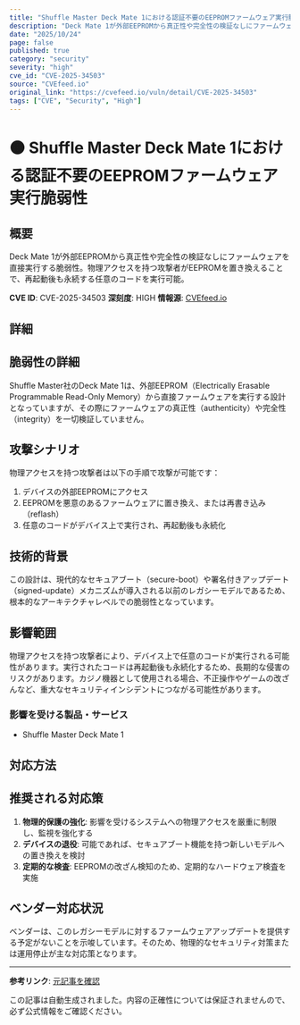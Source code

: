 ```yaml
---
title: "Shuffle Master Deck Mate 1における認証不要のEEPROMファームウェア実行脆弱性"
description: "Deck Mate 1が外部EEPROMから真正性や完全性の検証なしにファームウェアを直接実行する脆弱性。物理アクセスを持つ攻撃者がEEPROMを置き換えることで、再起動後も永続する任意のコードを実行可能。"
date: "2025/10/24"
page: false
published: true
category: "security"
severity: "high"
cve_id: "CVE-2025-34503"
source: "CVEfeed.io"
original_link: "https://cvefeed.io/vuln/detail/CVE-2025-34503"
tags: ["CVE", "Security", "High"]
---
```


# 🟠 Shuffle Master Deck Mate 1における認証不要のEEPROMファームウェア実行脆弱性

## 概要

Deck Mate 1が外部EEPROMから真正性や完全性の検証なしにファームウェアを直接実行する脆弱性。物理アクセスを持つ攻撃者がEEPROMを置き換えることで、再起動後も永続する任意のコードを実行可能。

**CVE ID**: CVE-2025-34503
**深刻度**: HIGH
**情報源**: [CVEfeed.io](https://cvefeed.io/vuln/detail/CVE-2025-34503)

## 詳細

## 脆弱性の詳細

Shuffle Master社のDeck Mate 1は、外部EEPROM（Electrically Erasable Programmable Read-Only Memory）から直接ファームウェアを実行する設計となっていますが、その際にファームウェアの真正性（authenticity）や完全性（integrity）を一切検証していません。

## 攻撃シナリオ

物理アクセスを持つ攻撃者は以下の手順で攻撃が可能です：

1. デバイスの外部EEPROMにアクセス
2. EEPROMを悪意のあるファームウェアに置き換え、または再書き込み（reflash）
3. 任意のコードがデバイス上で実行され、再起動後も永続化

## 技術的背景

この設計は、現代的なセキュアブート（secure-boot）や署名付きアップデート（signed-update）メカニズムが導入される以前のレガシーモデルであるため、根本的なアーキテクチャレベルでの脆弱性となっています。

## 影響範囲

物理アクセスを持つ攻撃者により、デバイス上で任意のコードが実行される可能性があります。実行されたコードは再起動後も永続化するため、長期的な侵害のリスクがあります。カジノ機器として使用される場合、不正操作やゲームの改ざんなど、重大なセキュリティインシデントにつながる可能性があります。


### 影響を受ける製品・サービス

- Shuffle Master Deck Mate 1


## 対応方法

## 推奨される対応策

1. **物理的保護の強化**: 影響を受けるシステムへの物理アクセスを厳重に制限し、監視を強化する
2. **デバイスの退役**: 可能であれば、セキュアブート機能を持つ新しいモデルへの置き換えを検討
3. **定期的な検査**: EEPROMの改ざん検知のため、定期的なハードウェア検査を実施

## ベンダー対応状況

ベンダーは、このレガシーモデルに対するファームウェアアップデートを提供する予定がないことを示唆しています。そのため、物理的なセキュリティ対策または運用停止が主な対応策となります。

---

**参考リンク**: [元記事を確認](https://cvefeed.io/vuln/detail/CVE-2025-34503)

この記事は自動生成されました。内容の正確性については保証されませんので、必ず公式情報をご確認ください。
